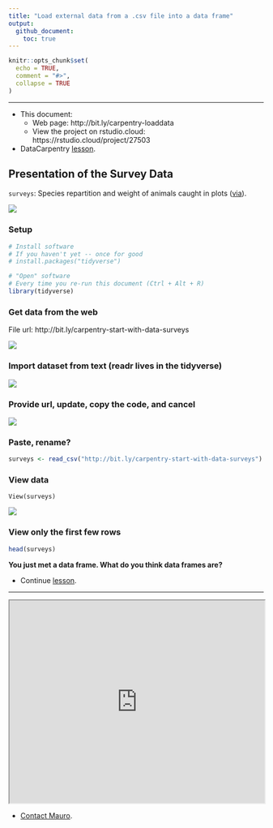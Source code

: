 ```yaml
---
title: "Load external data from a .csv file into a data frame"
output: 
  github_document:
    toc: true
---
```


```r
knitr::opts_chunk$set(
  echo = TRUE,
  comment = "#>",
  collapse = TRUE
)
```

---

* This document:
    * Web page: http://bit.ly/carpentry-loaddata
    * View the project on rstudio.cloud: https://rstudio.cloud/project/27503

* DataCarpentry [lesson](http://bit.ly/2GQue5W).

## Presentation of the Survey Data

`surveys`: Species repartition and weight of animals caught in plots ([via](http://bit.ly/2GOdpIV)).

![](https://i.imgur.com/SGqtN09.png)

### Setup

```r
# Install software
# If you haven't yet -- once for good
# install.packages("tidyverse")

# "Open" software
# Every time you re-run this document (Ctrl + Alt + R)
library(tidyverse)
```

### Get data from the web

File url: http://bit.ly/carpentry-start-with-data-surveys

![](https://i.imgur.com/B103PIO.png)

### Import dataset from text (__readr__ lives in the __tidyverse__)

![](https://i.imgur.com/Sn3lNv2.png)

### Provide url, update, copy the code, and cancel

![](https://i.imgur.com/XxxcJAn.png)

### Paste, rename?

```r
surveys <- read_csv("http://bit.ly/carpentry-start-with-data-surveys")
```
### View data

```
View(surveys)
```

![](https://i.imgur.com/5viRubE.png)

### View only the first few rows

```r
head(surveys)
```

__You just met a data frame. What do you think data frames are?__

* Continue [lesson](http://bit.ly/2GQue5W).

---

<iframe src="https://todaysmeet.com/room/3261852/embed?type=live&hide_ui=0" height="400" width="100%"></iframe>

* [Contact Mauro](https://github.com/maurolepore).